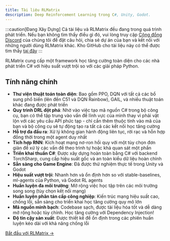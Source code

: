 ```yaml
---
title: Tài liệu RLMatrix
description: Deep Reinforcement Learning trong C#, Unity, Godot.
---
```

:::caution[Đang Xây Dựng]
Cả tài liệu và RLMatrix đều đang trong quá trình phát triển. Nếu bạn không tìm thấy điều gì đó, vui lòng truy cập [Cộng đồng Discord](https://discord.gg/ppgr44rBHn) của chúng tôi để đặt câu hỏi, chia sẻ dự án của bạn và kết nối với những người dùng RLMatrix khác.
Kho GitHub cho tài liệu này có thể được tìm thấy [tại đây](https://github.com/asieradzk/RLMatrixDocumentation)
:::

RLMatrix cung cấp một framework học tăng cường toàn diện cho các nhà phát triển C# với hiệu suất vượt trội so với các giải pháp Python.

## Tính năng chính

- **Thư viện thuật toán toàn diện**: Bao gồm PPO, DQN với tất cả các bổ sung phổ biến (lên đến C51 và DQN Rainbow), GAIL, và nhiều thuật toán khác đang được phát triển
- **Quy trình DRL đột phá**: Nhờ vào việc tạo mã nguồn C# trong bộ công cụ, bạn có thể tập trung vào vấn đề lĩnh vực của mình thay vì phải vật lộn với các yêu cầu API phức tạp - chỉ cần thêm thuộc tính vào mã của bạn và bộ công cụ sẽ tự động tạo ra tất cả các kết nối học tăng cường
- **Hỗ trợ đa đầu ra**: Xử lý không gian hành động liên tục, rời rạc và hỗn hợp đồng thời trong một agent duy nhất
- **Tích hợp RNN**: Kích hoạt mạng nơ-ron hồi quy với một tùy chọn đơn giản để xử lý các vấn đề theo trình tự hoặc khả quan sát một phần
- **Triển khai thuần C#**: Được xây dựng hoàn toàn bằng C# với backend TorchSharp, cung cấp hiệu suất gốc và an toàn kiểu dữ liệu hoàn chỉnh
- **Sẵn sàng cho Game Engine**: Đã được thử nghiệm thực tế trong Unity và Godot
- **Hiệu suất vượt trội**: Nhanh hơn và ổn định hơn so với stable-baselines, ml-agents của Python, và Godot RL agents
- **Huấn luyện đa môi trường**: Mở rộng việc học tập trên các môi trường song song (tùy chọn kết nối mạng)
- **Huấn luyện phân tán cấp công nghiệp**: Kiến trúc mạng hiệu suất cao, chống lỗi, sẵn sàng cho triển khai học tăng cường quy mô lớn
- **Mã nguồn minh bạch**: Codebase sạch, được tài liệu hóa tốt và dễ dàng mở rộng hoặc tùy chỉnh. Học tăng cường với Dependency Injection!
- **Độ tin cậy sản xuất**: Được thiết kế để ổn định trong các phiên huấn luyện kéo dài với khả năng chống lỗi

[Bắt đầu với RLMatrix →](/beginner/gettingstarted/)
